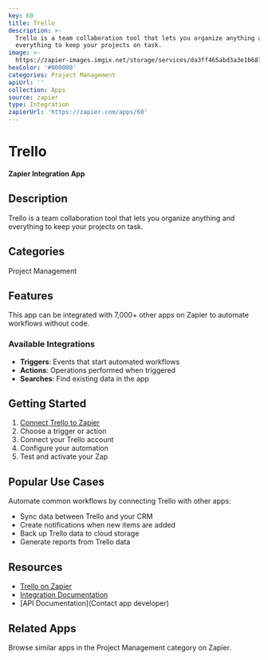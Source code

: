 ```yaml
---
key: 60
title: Trello
description: >-
  Trello is a team collaboration tool that lets you organize anything and
  everything to keep your projects on task.
image: >-
  https://zapier-images.imgix.net/storage/services/da3ff465abd3a3e1b687c52ff803af74.png?auto=format%2Ccompress&ixlib=python-3.0.0&q=50
hexColor: '#000000'
categories: Project Management
apiUrl: ''
collection: Apps
source: zapier
type: Integration
zapierUrl: 'https://zapier.com/apps/60'
---
```

# Trello

**Zapier Integration App**

## Description

Trello is a team collaboration tool that lets you organize anything and everything to keep your projects on task.

## Categories

Project Management

## Features

This app can be integrated with 7,000+ other apps on Zapier to automate workflows without code.

### Available Integrations

- **Triggers**: Events that start automated workflows
- **Actions**: Operations performed when triggered
- **Searches**: Find existing data in the app

## Getting Started

1. [Connect Trello to Zapier](https://zapier.com/apps/60)
2. Choose a trigger or action
3. Connect your Trello account
4. Configure your automation
5. Test and activate your Zap

## Popular Use Cases

Automate common workflows by connecting Trello with other apps:

- Sync data between Trello and your CRM
- Create notifications when new items are added
- Back up Trello data to cloud storage
- Generate reports from Trello data

## Resources

- [Trello on Zapier](https://zapier.com/apps/60)
- [Integration Documentation](https://zapier.com/apps/60/integrations)
- [API Documentation](Contact app developer)

## Related Apps

Browse similar apps in the Project Management category on Zapier.
